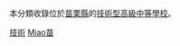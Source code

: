 本分類收錄位於[[苗栗縣|苗栗縣]]的[[技術型高級中等學校|技術型高級中等學校]]。

[[Category:苗栗縣高級中等學校|技術]]
[[Category:依縣市分類的技術型高級中等學校|Miao苗]]